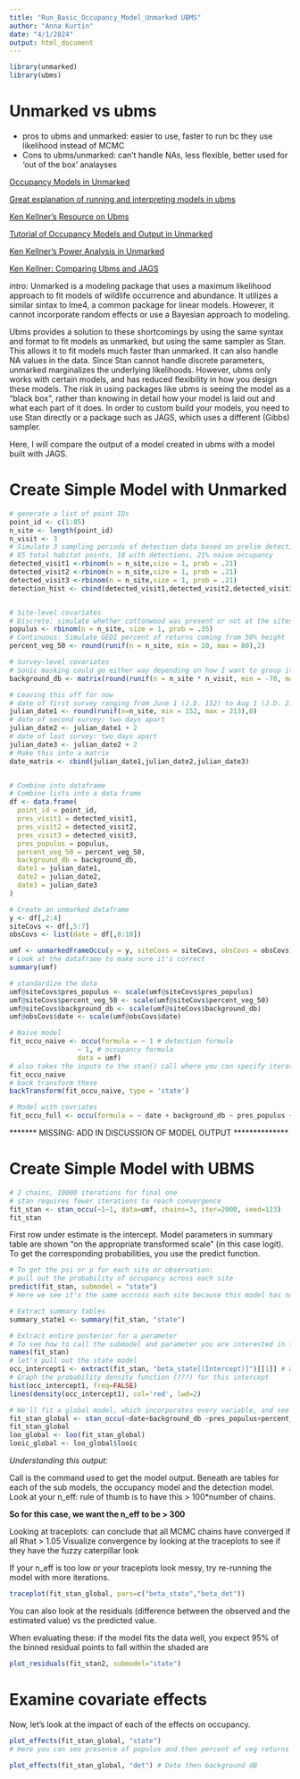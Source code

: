 ```yaml
---
title: "Run_Basic_Occupancy_Model_Unmarked UBMS"
author: "Anna Kurtin"
date: "4/1/2024"
output: html_document
---
```

```r
library(unmarked)
library(ubms)
```
# Unmarked vs ubms
- pros to ubms and unmarked: easier to use, faster to run bc they use likelihood instead of MCMC
- Cons to ubms/unmarked: can't handle NAs, less flexible, better used for 'out of the box' analayses

[Occupancy Models in Unmarked](https://doi90.github.io/lodestar/fitting-occupancy-models-with-unmarked.html)

[Great explanation of running and interpreting models in ubms](https://cran.r-project.org/web/packages/ubms/vignettes/ubms.html)

[Ken Kellner's Resource on Ubms](https://github.com/kenkellner/ubms)

[Tutorial of Occupancy Models and Output in Unmarked](https://doi90.github.io/lodestar/fitting-occupancy-models-with-unmarked.html#model-evaluation)

[Ken Kellner's Power Analysis in Unmarked](https://cran.r-project.org/web/packages/unmarked/vignettes/powerAnalysis.html)

[Ken Kellner: Comparing Ubms and JAGS](https://github.com/kenkellner/ubms/blob/master/vignettes/JAGS-comparison.Rmd)

*intro:*
Unmarked is a modeling package that uses a maximum likelihood approach to fit models of wildlife occurrence and abundance. It utilizes a similar sintax to lme4, a common package for linear models. However, it cannot incorporate random effects or use a Bayesian approach to modeling. 

Ubms provides a solution to these shortcomings by using the same syntax and format to fit models as unmarked, but using the same sampler as Stan. This allows it to fit models much faster than unmarked. It can also handle NA values in the data. Since Stan cannot handle discrete parameters, unmarked marginalizes the underlying likelihoods. However, ubms only works with certain models, and has reduced flexibility in how you design these models. The risk in using packages like ubms is seeing the model as a "black box", rather than knowing in detail how your model is laid out and what each part of it does. In order to custom build your models, you need to use Stan directly or a package such as JAGS, which uses a different (Gibbs) sampler. 

Here, I will compare the output of a model created in ubms with a model built with JAGS. 

# Create Simple Model with Unmarked 

```r
# generate a list of point IDs
point_id <- c(1:85)
n_site <- length(point_id)
n_visit <- 3
# Simulate 3 sampling periods of detection data based on prelim detections from habitat points
# 85 total habitat points, 18 with detections, 21% naive occupancy 
detected_visit1 <-rbinom(n = n_site,size = 1, prob = .21)
detected_visit2 <-rbinom(n = n_site,size = 1, prob = .21)
detected_visit3 <-rbinom(n = n_site,size = 1, prob = .21)
detection_hist <- cbind(detected_visit1,detected_visit2,detected_visit3)


# Site-level covariates
# Discrete: simulate whether cottonwood was present or not at the sites (estimate a 30% probability that cottonwood present)
populus <- rbinom(n = n_site, size = 1, prob = .35)
# Continuous: Simulate GEDI percent of returns coming from 50% height
percent_veg_50 <- round(runif(n = n_site, min = 10, max = 80),2)

# Survey-level covariates
# Sonic masking could go either way depending on how I want to group it but we're just doing survey level for now
background_db <- matrix(round(runif(n = n_site * n_visit, min = -70, max = -17),2), nrow = n_site)

# Leaving this off for now
# date of first survey ranging from June 1 (J.D. 152) to Aug 1 (J.D. 213)
julian_date1 <- round(runif(n=n_site, min = 152, max = 213),0)
# date of second survey: two days apart
julian_date2 <- julian_date1 + 2
# date of last survey: two days apart
julian_date3 <- julian_date2 + 2
# Make this into a matrix
date_matrix <- cbind(julian_date1,julian_date2,julian_date3)


# Combine into dataframe
# Combine lists into a data frame
df <- data.frame(
  point_id = point_id,
  pres_visit1 = detected_visit1,
  pres_visit2 = detected_visit2,
  pres_visit3 = detected_visit3,
  pres_populus = populus,
  percent_veg_50 = percent_veg_50,
  background_db = background_db,
  date1 = julian_date1,
  date2 = julian_date2,
  date3 = julian_date3
)

# Create an unmarked dataframe
y <- df[,2:4]
siteCovs <- df[,5:7]
obsCovs <- list(date = df[,8:10])

umf <- unmarkedFrameOccu(y = y, siteCovs = siteCovs, obsCovs = obsCovs)
# Look at the dataframe to make sure it's correct
summary(umf)

# standardize the data
umf@siteCovs$pres_populus <- scale(umf@siteCovs$pres_populus)
umf@siteCovs$percent_veg_50 <- scale(umf@siteCovs$percent_veg_50)
umf@siteCovs$background_db <- scale(umf@siteCovs$background_db)
umf@obsCovs$date <- scale(umf@obsCovs$date)
```


```r
# Naive model
fit_occu_naive <- occu(formula = ~ 1 # detection formula
                 ~ 1, # occupancy formula
                 data = umf)
# also takes the inputs to the stan() call where you can specify iterations, burnin, initial values, etc. Not sure how to do priors. 
fit_occu_naive
# back transform these
backTransform(fit_occu_naive, type = 'state')
```

```r
# Model with covriates
fit_occu_full <- occu(formula = ~ date + background_db ~ pres_populus + percent_veg_50, data = umf)
```

******* MISSING: ADD IN DISCUSSION OF MODEL OUTPUT **************

# Create Simple Model with UBMS

```r
# 2 chains, 10000 iterations for final one
# stan requires fewer iterations to reach convergence 
fit_stan <- stan_occu(~1~1, data=umf, chains=3, iter=2000, seed=123)
fit_stan
```

First row under estimate is the intercept. Model parameters in summary table are shown "on the appropriate transformed scale" (in this case logit). To get the corresponding probabilities, you use the predict function.

```r
# To get the psi or p for each site or observation:
# pull out the probability of occupancy across each site 
predict(fit_stan, submodel = "state")
# Here we see it's the same accross each site because this model has no covariates on it

# Extract summary tables
summary_state1 <- summary(fit_stan, "state")

# Extract entire posterior for a parameter
# To see how to call the submodel and parameter you are interested in first
names(fit_stan)
# let's pull out the state model
occ_intercept1 <- extract(fit_stan, "beta_state[(Intercept)]")[[1]] # what does the [[1]] do?
# Graph the probability density function (???) for this intercept
hist(occ_intercept1, freq=FALSE)
lines(density(occ_intercept1), col='red', lwd=2)
```

```r
# We'll fit a global model, which incorporates every variable, and see how it performs. 
fit_stan_global <- stan_occu(~date+background_db ~pres_populus+percent_veg_50, data = umf, chains = 3, iter = 2000, seed = 123)
fit_stan_global
loo_global <- loo(fit_stan_global)
looic_global <- loo_global$looic
```

*Understanding this output:*

Call is the command used to get the model output. Beneath are tables for each of the sub models, the occupancy model and the detection model. 
Look at your n_eff: rule of thumb is to have this > 100*number of chains.

**So for this case, we want the n_eff to be > 300**

Looking at traceplots: can conclude that all MCMC chains have converged if all Rhat > 1.05
Visualize convergence by looking at the traceplots to see if they have the fuzzy caterpillar look

If your n_eff is too low or your traceplots look messy, try re-running the model with more iterations.

```r
traceplot(fit_stan_global, pars=c("beta_state","beta_det"))
```

You can also look at the residuals (difference between the observed and the estimated value) vs the predicted value.

When evaluating these: if the model fits the data well, you expect 95% of the binned residual points to fall within the shaded are

```r
plot_residuals(fit_stan2, submodel="state")
```

# Examine covariate effects

Now, let's look at the impact of each of the effects on occupancy. 

```r
plot_effects(fit_stan_global, "state")
# Here you can see presence of populus and then percent of veg returns above 50

plot_effects(fit_stan_global, "det") # Date then background dB
```